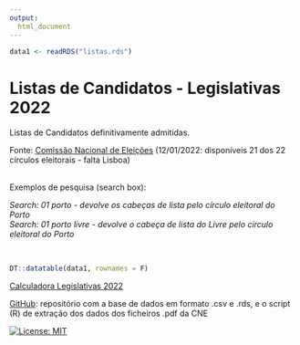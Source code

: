 ```yaml
---
output:
  html_document
---
```


```r
data1 <- readRDS("listas.rds")
```

# Listas de Candidatos - Legislativas 2022

Listas de Candidatos definitivamente admitidas.

Fonte: [Comissão Nacional de Eleições](https://www.cne.pt/content/eleicoes-para-assembleia-da-republica-2022) (12/01/2022: disponíveis 21 dos 22 círculos eleitorais - falta Lisboa)


<br>
Exemplos de pesquisa (search box):

*Search: 01 porto - devolve os cabeças de lista pelo círculo eleitoral do Porto*  
*Search: 01 porto livre - devolve o cabeça de lista do Livre pelo círculo eleitoral do Porto*

<br>

```r
DT::datatable(data1, rownames = F)
```

<script src='https://storage.ko-fi.com/cdn/scripts/overlay-widget.js'></script>
<script>
  kofiWidgetOverlay.draw('jrdaniel38137', {
    'type': 'floating-chat',
    'floating-chat.donateButton.text': 'Support Us',
    'floating-chat.donateButton.background-color': '#00b9fe',
    'floating-chat.donateButton.text-color': '#fff'
  });
</script>


[Calculadora Legislativas 2022](https://jrdaniel.shinyapps.io/paragrafo)


[GitHub](https://github.com/joaordaniel/listas_legislativas2022): repositório com a base de dados em formato .csv e .rds, e o script (R) de extração dos dados dos ficheiros .pdf da CNE

[![License: MIT](https://img.shields.io/badge/License-MIT-yellow.svg)](https://opensource.org/licenses/MIT)